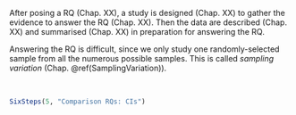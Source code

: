 :::::: {.cols data-latex="[T]"}

::: {.col data-latex="{0.59\textwidth}"}

After posing a RQ (Chap. XX), a study is designed (Chap. XX) to gather the evidence to answer the RQ (Chap. XX).
Then the data are described (Chap. XX) and summarised (Chap. XX) in preparation for answering the RQ.

Answering the RQ is difficult, since we only study one randomly-selected sample from all the numerous possible samples.
This is called *sampling variation* (Chap.\ \@ref(SamplingVariation)).

:::

::: {.col data-latex="{0.04\textwidth}"}
\ 
<!-- an empty Div (with a white space), serving as
a column separator -->
:::

::: {.col data-latex="{0.35\textwidth}"}


```r
SixSteps(5, "Comparison RQs: CIs")
```

:::
::::::